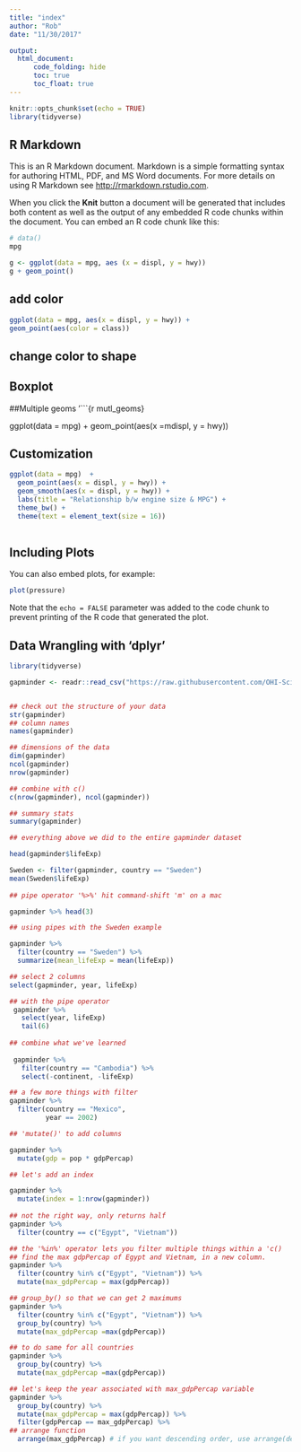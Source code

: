 ```yaml
---
title: "index"
author: "Rob"
date: "11/30/2017"

output:
  html_document:
      code_folding: hide
      toc: true
      toc_float: true
---
```


```r
knitr::opts_chunk$set(echo = TRUE)
library(tidyverse)
```



## R Markdown

This is an R Markdown document. Markdown is a simple formatting syntax for authoring HTML, PDF, and MS Word documents. For more details on using R Markdown see <http://rmarkdown.rstudio.com>.

When you click the **Knit** button a document will be generated that includes both content as well as the output of any embedded R code chunks within the document. You can embed an R code chunk like this:

```r

# data()
mpg

g <- ggplot(data = mpg, aes (x = displ, y = hwy))
g + geom_point()
```


## add color
```r


ggplot(data = mpg, aes(x = displ, y = hwy)) +
geom_point(aes(color = class))
```

## change color to shape



## Boxplot

##Multiple geoms
'```{r mutl_geoms}

ggplot(data = mpg) + 
  geom_point(aes(x =mdispl, y = hwy))

## Customization

```r

ggplot(data = mpg)  +
  geom_point(aes(x = displ, y = hwy)) +
  geom_smooth(aes(x = displ, y = hwy)) +
  labs(title = "Relationship b/w engine size & MPG") +
  theme_bw() +
  theme(text = element_text(size = 16))
  
```
## Including Plots

You can also embed plots, for example:

```r
plot(pressure)
```

Note that the `echo = FALSE` parameter was added to the code chunk to prevent printing of the R code that generated the plot.


## Data Wrangling with 'dplyr'

```r

library(tidyverse)

gapminder <- readr::read_csv("https://raw.githubusercontent.com/OHI-Science/data-science-training/master/data/gapminder.csv")


## check out the structure of your data
str(gapminder)
## column names
names(gapminder)

## dimensions of the data
dim(gapminder)
ncol(gapminder)
nrow(gapminder)

## combine with c()
c(nrow(gapminder), ncol(gapminder))

## summary stats
summary(gapminder)

## everything above we did to the entire gapminder dataset

head(gapminder$lifeExp)
```


```r


Sweden <- filter(gapminder, country == "Sweden")
mean(Sweden$lifeExp)
  
## pipe operator '%>%' hit command-shift 'm' on a mac

gapminder %>% head(3)

## using pipes with the Sweden example

gapminder %>%
  filter(country == "Sweden") %>%
  summarize(mean_lifeExp = mean(lifeExp))
```

```r
## select 2 columns
select(gapminder, year, lifeExp)

## with the pipe operator
 gapminder %>% 
   select(year, lifeExp)
   tail(6)
 
## combine what we've learned
 
 gapminder %>% 
   filter(country == "Cambodia") %>% 
   select(-continent, -lifeExp)

## a few more things with filter
gapminder %>% 
  filter(country == "Mexico", 
         year == 2002)

## 'mutate()' to add columns

gapminder %>% 
  mutate(gdp = pop * gdpPercap)

## let's add an index

gapminder %>% 
  mutate(index = 1:nrow(gapminder))
 
## not the right way, only returns half
gapminder %>% 
  filter(country == c("Egypt", "Vietnam"))

## the '%in%' operator lets you filter multiple things within a 'c()
## find the max gdpPercap of Egypt and Vietnam, in a new column.
gapminder %>% 
  filter(country %in% c("Egypt", "Vietnam")) %>% 
  mutate(max_gdpPercap = max(gdpPercap))

## group_by() so that we can get 2 maximums
gapminder %>% 
  filter(country %in% c("Egypt", "Vietnam")) %>% 
  group_by(country) %>% 
  mutate(max_gdpPercap =max(gdpPercap))

## to do same for all countries
gapminder %>% 
  group_by(country) %>% 
  mutate(max_gdpPercap =max(gdpPercap))

## let's keep the year associated with max_gdpPercap variable
gapminder %>% 
  group_by(country) %>% 
  mutate(max_gdpPercap = max(gdpPercap)) %>% 
  filter(gdpPercap == max_gdpPercap) %>% 
## arrange function 
  arrange(max_gdpPercap) # if you want descending order, use arrange(desc(max_gdpPerap))
```



